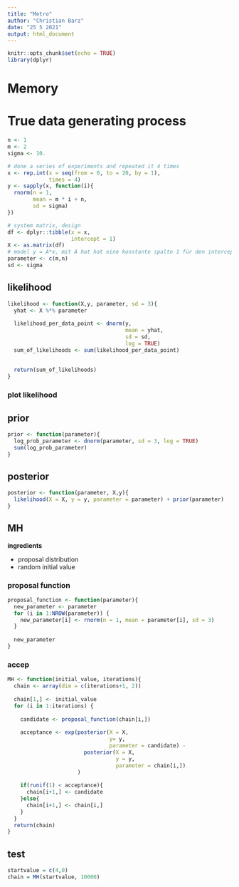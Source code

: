 ```yaml
---
title: "Metro"
author: "Christian Barz"
date: "25 5 2021"
output: html_document
---
```


```r
knitr::opts_chunk$set(echo = TRUE)
library(dplyr)
```

# Memory

# True data generating process

```r
n <- 1
m <- 2
sigma <- 10.

# done a series of experiments and repeated it 4 times
x <- rep.int(x = seq(from = 0, to = 20, by = 1),
             times = 4)
y <- sapply(x, function(i){
  rnorm(n = 1,
        mean = m * i + n,
        sd = sigma)
})

# system matrix, design
df <- dplyr::tibble(x = x,
                    intercept = 1)
X <- as.matrix(df)
# model y = A*x, mit A hat hat eine konstante spalte 1 für den intercept
parameter <- c(m,n)
sd <- sigma
```


## likelihood

```r
likelihood <- function(X,y, parameter, sd = 3){
  yhat <- X %*% parameter
 
  likelihood_per_data_point <- dnorm(y, 
                                     mean = yhat,
                                     sd = sd,
                                     log = TRUE)
  sum_of_likelihoods <- sum(likelihood_per_data_point)
  
  
  return(sum_of_likelihoods)
}
```

### plot likelihood




## prior

```r
prior <- function(parameter){
  log_prob_parameter <- dnorm(parameter, sd = 3, log = TRUE)
  sum(log_prob_parameter)
}
```


## posterior

```r
posterior <- function(parameter, X,y){
  likelihood(X = X, y = y, parameter = parameter) + prior(parameter)
}
```

## MH

**ingredients**

- proposal distribution
- random initial value

### proposal function

```r
proposal_function <- function(parameter){
  new_parameter <- parameter
  for (i in 1:NROW(parameter)) {
    new_parameter[i] <- rnorm(n = 1, mean = parameter[i], sd = 3)
  }
  
  new_parameter
}
```

### accep


```r
MH <- function(initial_value, iterations){
  chain <- array(dim = c(iterations+1, 2))
  
  chain[1,] <- initial_value
  for (i in 1:iterations) {
    
    candidate <- proposal_function(chain[i,])
    
    acceptance <- exp(posterior(X = X,
                                y= y,
                                parameter = candidate) - 
                        posterior(X = X, 
                                  y = y, 
                                  parameter = chain[i,])
                      )
   
    if(runif(1) < acceptance){
      chain[i+1,] <- candidate
    }else{
      chain[i+1,] <- chain[i,]
    }
  }
  return(chain)
}
```


## test

```r
startvalue = c(4,0)
chain = MH(startvalue, 10000)
```

